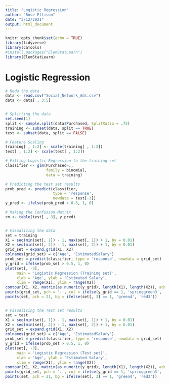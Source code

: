 ```yaml
---
title: "Logistic Regression"
author: "Rose Ellison"
date: "3/12/2021"
output: html_document
---
```


```r
knitr::opts_chunk$set(echo = TRUE)
library(tidyverse)
library(caTools)
#install.packages("ElemStatLearn")
library(ElemStatLearn)

```

# Logistic Regression
```r
# Reda the data
data <- read.csv("Social_Network_Ads.csv")
data <- data[ , 3:5]


# Splitting the data
set.seed(1)
split <- sample.split(data$Purchased, SplitRatio = .75)
training <- subset(data, split == TRUE)
test <- subset(data, split == FALSE)

# Feature Scaling
training[ , 1:2] <- scale(training[ , 1:2])
test[ , 1:2] <- scale(test[ , 1:2])

# Fitting Logistic Regression to the training set
classifier <- glm(Purchased~., 
                  family = binomial, 
                  data = training)

# Predicting the test set results
prob_pred <- predict(classifier, 
                     type = 'response', 
                     newdata = test[-3])
y_pred <- ifelse(prob_pred > 0.5, 1, 0)

# Making the Confusion Matrix
cm <- table(test[ , 3], y_pred)


# Visualizing the data
set = training
X1 = seq(min(set[, 1]) - 1, max(set[, 1]) + 1, by = 0.01)
X2 = seq(min(set[, 2]) - 1, max(set[, 2]) + 1, by = 0.01)
grid_set = expand.grid(X1, X2)
colnames(grid_set) = c('Age', 'EstimatedSalary')
prob_set = predict(classifier, type = 'response', newdata = grid_set)
y_grid = ifelse(prob_set > 0.5, 1, 0)
plot(set[, -3],
     main = 'Logistic Regression (Training set)',
     xlab = 'Age', ylab = 'Estimated Salary',
     xlim = range(X1), ylim = range(X2))
contour(X1, X2, matrix(as.numeric(y_grid), length(X1), length(X2)), add = TRUE)
points(grid_set, pch = '.', col = ifelse(y_grid == 1, 'springgreen3', 'tomato'))
points(set, pch = 21, bg = ifelse(set[, 3] == 1, 'green4', 'red3'))


# Visualising the Test set results
set = test
X1 = seq(min(set[, 1]) - 1, max(set[, 1]) + 1, by = 0.01)
X2 = seq(min(set[, 2]) - 1, max(set[, 2]) + 1, by = 0.01)
grid_set = expand.grid(X1, X2)
colnames(grid_set) = c('Age', 'EstimatedSalary')
prob_set = predict(classifier, type = 'response', newdata = grid_set)
y_grid = ifelse(prob_set > 0.5, 1, 0)
plot(set[, -3],
     main = 'Logistic Regression (Test set)',
     xlab = 'Age', ylab = 'Estimated Salary',
     xlim = range(X1), ylim = range(X2))
contour(X1, X2, matrix(as.numeric(y_grid), length(X1), length(X2)), add = TRUE)
points(grid_set, pch = '.', col = ifelse(y_grid == 1, 'springgreen3', 'tomato'))
points(set, pch = 21, bg = ifelse(set[, 3] == 1, 'green4', 'red3'))
```

